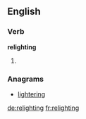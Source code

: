 ==English==

===Verb===
'''relighting'''

# {{present participle of|[[relight]]}}

===Anagrams===
* [[lightering#English|lightering]]

[[de:relighting]]
[[fr:relighting]]